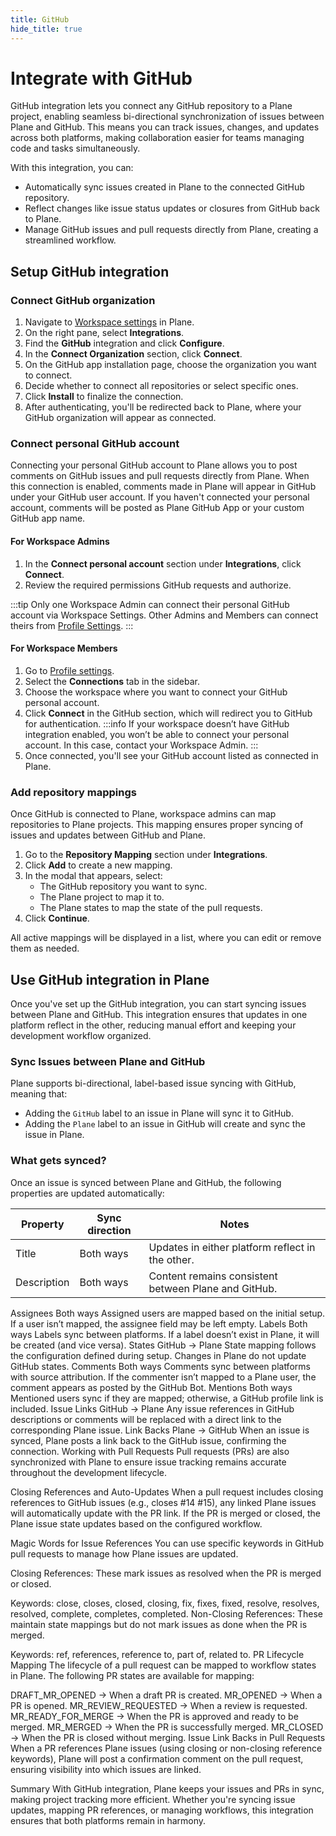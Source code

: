 ```yaml
---
title: GitHub
hide_title: true
---
```



<div className="tag-wrapper">
 <h1>Integrate with GitHub</h1>
<Tags 
  tags={[ 
    { name: "Pro", additionalClass: "pro" }
  ]} 
 />
</div>

GitHub integration lets you connect any GitHub repository to a Plane project, enabling seamless bi-directional synchronization of issues between Plane and GitHub. This means you can track issues, changes, and updates across both platforms, making collaboration easier for teams managing code and tasks simultaneously.

With this integration, you can:

- Automatically sync issues created in Plane to the connected GitHub repository.
- Reflect changes like issue status updates or closures from GitHub back to Plane.
- Manage GitHub issues and pull requests directly from Plane, creating a streamlined workflow.

## Setup GitHub integration

### Connect GitHub organization

1. Navigate to [Workspace settings](/core-concepts/workspaces/overview#workspace-settings) in Plane.
2. On the right pane, select **Integrations**.
3. Find  the **GitHub** integration and click **Configure**.
4. In the **Connect Organization** section, click **Connect**.
5. On the GitHub app installation page, choose the organization you want to connect.
6. Decide whether to connect all repositories or select specific ones.
7. Click **Install** to finalize the connection.
8. After authenticating, you'll be redirected back to Plane, where your GitHub organization will appear as connected. 

### Connect personal GitHub account

Connecting your personal GitHub account to Plane allows you to post comments on GitHub issues and pull requests directly from Plane. When this connection is enabled, comments made in Plane will appear in GitHub under your GitHub user account. If you haven't connected your personal account, comments will be posted as Plane GitHub App or your custom GitHub app name.

#### For Workspace Admins

1. In the **Connect personal account** section under **Integrations**, click **Connect**.
2. Review the required permissions GitHub requests and authorize.

:::tip
Only one Workspace Admin can connect their personal GitHub account via Workspace Settings. Other Admins and Members can connect theirs from [Profile Settings](/integrations/github#for-workspace-members).
:::

#### For Workspace Members

1. Go to [Profile settings](/core-concepts/account/settings).
2. Select the **Connections** tab in the sidebar. 
3. Choose the workspace where you want to connect your GitHub personal account.
4. Click **Connect** in the GitHub section, which will redirect you to GitHub for authentication.
    :::info
    If your workspace doesn’t have GitHub integration enabled, you won’t be able to connect your personal account. In this case, contact your Workspace Admin.
    :::
5. Once connected, you'll see your GitHub account listed as connected in Plane.

### Add repository mappings

Once GitHub is connected to Plane, workspace admins can map repositories to Plane projects. This mapping ensures proper syncing of issues and updates between GitHub and Plane.

1. Go to the **Repository Mapping** section under **Integrations**.
2. Click **Add** to create a new mapping.
3. In the modal that appears, select:
    - The GitHub repository you want to sync.
    - The Plane project to map it to.
    - The Plane states to map the state of the pull requests. 
4. Click **Continue**.

All active mappings will be displayed in a list, where you can edit or remove them as needed.

## Use GitHub integration in Plane
Once you've set up the GitHub integration, you can start syncing issues between Plane and GitHub. This integration ensures that updates in one platform reflect in the other, reducing manual effort and keeping your development workflow organized.

### Sync Issues between Plane and GitHub
Plane supports bi-directional, label-based issue syncing with GitHub, meaning that:

- Adding the `GitHub` label to an issue in Plane will sync it to GitHub.
- Adding the `Plane` label to an issue in GitHub will create and sync the issue in Plane.

### What gets synced?

Once an issue is synced between Plane and GitHub, the following properties are updated automatically:

|Property	     |Sync direction                           |Notes
| -------------- | ----------------------------------------|-------------------------------------------------------------------------- |
|Title	|Both ways|	Updates in either platform reflect in the other.|
|Description	|Both ways|	Content remains consistent between Plane and GitHub.|
Assignees	Both ways	Assigned users are mapped based on the initial setup. If a user isn’t mapped, the assignee field may be left empty.
Labels	Both ways	Labels sync between platforms. If a label doesn’t exist in Plane, it will be created (and vice versa).
States	GitHub → Plane	State mapping follows the configuration defined during setup. Changes in Plane do not update GitHub states.
Comments	Both ways	Comments sync between platforms with source attribution. If the commenter isn’t mapped to a Plane user, the comment appears as posted by the GitHub Bot.
Mentions	Both ways	Mentioned users sync if they are mapped; otherwise, a GitHub profile link is included.
Issue Links	GitHub → Plane	Any issue references in GitHub descriptions or comments will be replaced with a direct link to the corresponding Plane issue.
Link Backs	Plane → GitHub	When an issue is synced, Plane posts a link back to the GitHub issue, confirming the connection.
Working with Pull Requests
Pull requests (PRs) are also synchronized with Plane to ensure issue tracking remains accurate throughout the development lifecycle.

Closing References and Auto-Updates
When a pull request includes closing references to GitHub issues (e.g., closes #14 #15), any linked Plane issues will automatically update with the PR link. If the PR is merged or closed, the Plane issue state updates based on the configured workflow.

Magic Words for Issue References
You can use specific keywords in GitHub pull requests to manage how Plane issues are updated.

Closing References: These mark issues as resolved when the PR is merged or closed.

Keywords: close, closes, closed, closing, fix, fixes, fixed, resolve, resolves, resolved, complete, completes, completed.
Non-Closing References: These maintain state mappings but do not mark issues as done when the PR is merged.

Keywords: ref, references, reference to, part of, related to.
PR Lifecycle Mapping
The lifecycle of a pull request can be mapped to workflow states in Plane. The following PR states are available for mapping:

DRAFT_MR_OPENED → When a draft PR is created.
MR_OPENED → When a PR is opened.
MR_REVIEW_REQUESTED → When a review is requested.
MR_READY_FOR_MERGE → When the PR is approved and ready to be merged.
MR_MERGED → When the PR is successfully merged.
MR_CLOSED → When the PR is closed without merging.
Issue Link Backs in Pull Requests
When a PR references Plane issues (using closing or non-closing reference keywords), Plane will post a confirmation comment on the pull request, ensuring visibility into which issues are linked.

Summary
With GitHub integration, Plane keeps your issues and PRs in sync, making project tracking more efficient. Whether you're syncing issue updates, mapping PR references, or managing workflows, this integration ensures that both platforms remain in harmony.


